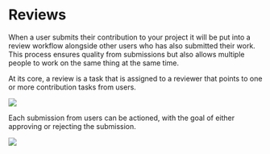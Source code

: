 # Reviews

When a user submits their contribution to your project it will be put into a review workflow alongside other users who has also submitted their work. This process ensures quality from submissions but also allows multiple people to work on the same thing at the same time.

At its core, a review is a task that is assigned to a reviewer that points to one or more contribution tasks from users.

![](</assets/Screenshot 2021-05-07 at 11.40.52.png>)

Each submission from users can be actioned, with the goal of either approving or rejecting the submission.

![](</assets/Screenshot 2021-05-07 at 11.42.40.png>)
